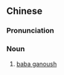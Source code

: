 ==Chinese==
{{zh-forms|type=22}}

===Pronunciation===
{{zh-pron
|m=qiéní jiànghu
|cat=n
}}

===Noun===
{{zh-noun}}

# [[baba ganoush]]

{{zh-cat|Foods}}